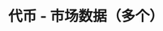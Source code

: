 ---
title: '代币 - 市场数据（多个）'
openapi: '/cn/api-reference/openapi-cn.json GET /v1/token/{chain}/marketData/multi'
---